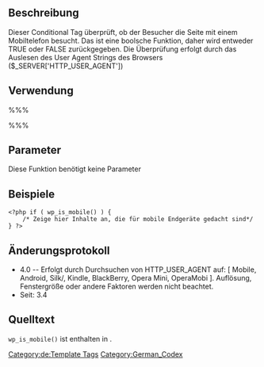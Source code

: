 {{Languages|
{{en|Function_Reference/wp_is_mobile}}
{{de|Funktionsreferenz/wp_is_mobile}}
{{it|Riferimento funzioni/wp_is_mobile}}
}}

== Beschreibung ==
Dieser Conditional Tag überprüft, ob der Besucher die Seite mit einem Mobiltelefon besucht. Das ist eine boolsche Funktion, daher wird entweder TRUE oder FALSE zurückgegeben.
Die Überprüfung erfolgt durch das Auslesen des User Agent Strings des Browsers ($_SERVER['HTTP_USER_AGENT'])

== Verwendung ==

%%%<?php wp_is_mobile(); ?>%%%

== Parameter ==

Diese Funktion benötigt keine Parameter

== Beispiele ==

<pre>
<?php if ( wp_is_mobile() ) {
	/* Zeige hier Inhalte an, die für mobile Endgeräte gedacht sind*/
} ?>
</pre>

== Änderungsprotokoll ==

* 4.0 -- Erfolgt durch Durchsuchen von HTTP_USER_AGENT auf: [ Mobile, Android, Silk/, Kindle, BlackBerry, Opera Mini, OperaMobi ]. Auflösung, Fenstergröße oder andere Faktoren werden nicht beachtet.
* Seit: 3.4

== Quelltext ==

<tt>wp_is_mobile()</tt> ist enthalten in {{Trac|wp-includes/vars.php}}.

{{Tag Footer}}

[[Category:de:Template Tags]]
[[Category:German_Codex]]